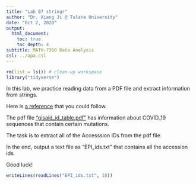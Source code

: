 ```yaml
---
title: "Lab 07 stringr"
author: "Dr. Xiang Ji @ Tulane University"
date: "Oct 2, 2020"
output:
  html_document:
    toc: true
    toc_depth: 4  
subtitle: MATH-7360 Data Analysis
csl: ../apa.csl
---
```


```r
rm(list = ls()) # clean-up workspace
library("tidyverse")
```

In this lab, we practice reading data from a PDF file and extract information from strings.

Here is [a reference](https://blog.datazar.com/extracting-pdf-text-with-r-and-creating-tidy-data-f399011549cc) that you could follow.

The pdf file ["gisaid_id_table.pdf"](./gisaid_id_table.pdf) has information about COVID_19 sequences that contain certain mutations.

The task is to extract all of the Accesssion IDs from the pdf file.

In the end, output a text file as "EPI_ids.txt" that contains all the accession ids.

Good luck!

```r
writeLines(readLines("EPI_ids.txt", 10))
```
